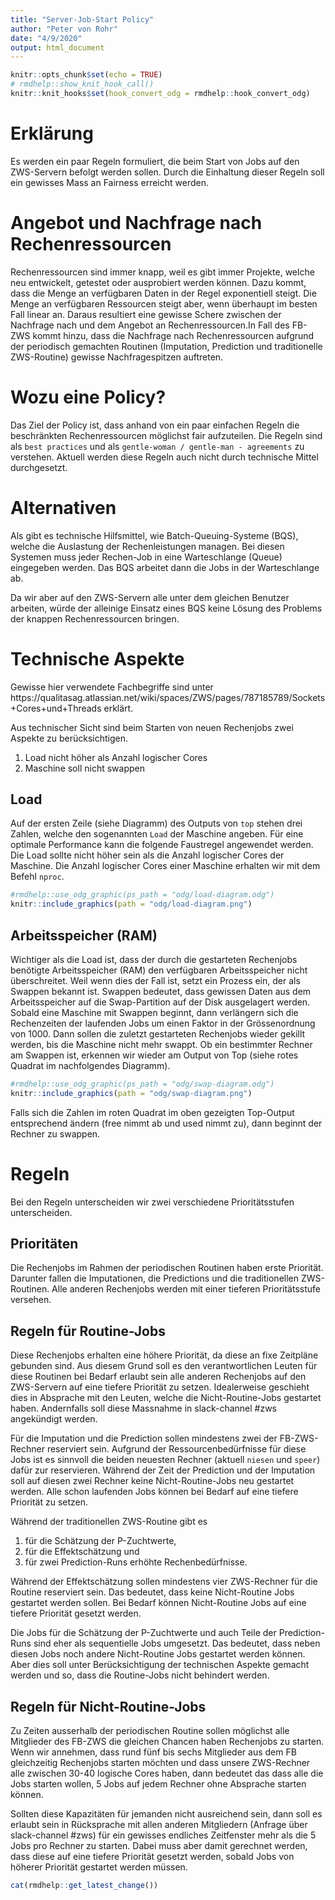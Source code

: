 ```yaml
---
title: "Server-Job-Start Policy"
author: "Peter von Rohr"
date: "4/9/2020"
output: html_document
---
```


```r
knitr::opts_chunk$set(echo = TRUE)
# rmdhelp::show_knit_hook_call()
knitr::knit_hooks$set(hook_convert_odg = rmdhelp::hook_convert_odg)
```


# Erklärung
Es werden ein paar Regeln formuliert, die beim Start von Jobs auf den ZWS-Servern befolgt werden sollen. Durch die Einhaltung dieser Regeln soll ein gewisses Mass an Fairness erreicht werden.


# Angebot und Nachfrage nach Rechenressourcen
Rechenressourcen sind immer knapp, weil es gibt immer Projekte, welche neu entwickelt,  getestet oder ausprobiert werden können. Dazu kommt, dass die Menge an verfügbaren Daten in der Regel exponentiell steigt. Die Menge an verfügbaren Ressourcen steigt aber, wenn überhaupt im besten Fall linear an. Daraus resultiert eine gewisse Schere zwischen der Nachfrage nach und dem Angebot an Rechenressourcen.In Fall des FB-ZWS kommt hinzu, dass die Nachfrage nach Rechenressourcen aufgrund der periodisch gemachten Routinen (Imputation, Prediction und traditionelle ZWS-Routine) gewisse Nachfragespitzen auftreten. 


# Wozu eine Policy?
Das Ziel der Policy ist, dass anhand von ein paar einfachen Regeln die beschränkten Rechenressourcen möglichst fair aufzuteilen. Die Regeln sind als `best practices` und als `gentle-woman / gentle-man - agreements` zu verstehen. Aktuell werden diese Regeln auch nicht durch technische Mittel durchgesetzt. 


# Alternativen 
Als gibt es technische Hilfsmittel, wie Batch-Queuing-Systeme (BQS), welche die Auslastung der Rechenleistungen managen. Bei diesen Systemen muss jeder Rechen-Job in eine Warteschlange (Queue) eingegeben werden. Das BQS arbeitet dann die Jobs in der Warteschlange ab. 

Da wir aber auf den ZWS-Servern alle unter dem gleichen Benutzer arbeiten, würde der alleinige Einsatz eines BQS keine Lösung des Problems der knappen Rechenressourcen bringen. 


# Technische Aspekte
Gewisse hier verwendete Fachbegriffe sind unter https://qualitasag.atlassian.net/wiki/spaces/ZWS/pages/787185789/Sockets+Cores+und+Threads erklärt.

Aus technischer Sicht sind beim Starten von neuen Rechenjobs zwei Aspekte zu berücksichtigen. 

1. Load nicht höher als Anzahl logischer Cores
2. Maschine soll nicht swappen


## Load
Auf der ersten Zeile (siehe Diagramm) des Outputs von `top` stehen drei Zahlen, welche den sogenannten `Load` der Maschine angeben. Für eine optimale Performance kann die folgende Faustregel angewendet werden. Die Load sollte nicht höher sein als die Anzahl logischer Cores der Maschine. Die Anzahl logischer Cores einer Maschine erhalten wir mit dem Befehl `nproc`. 

```r
#rmdhelp::use_odg_graphic(ps_path = "odg/load-diagram.odg")
knitr::include_graphics(path = "odg/load-diagram.png")
```


## Arbeitsspeicher (RAM)
Wichtiger als die Load ist, dass der durch die gestarteten Rechenjobs benötigte Arbeitsspeicher (RAM) den verfügbaren Arbeitsspeicher nicht überschreitet. Weil wenn dies der Fall ist, setzt ein Prozess ein, der als Swappen bekannt ist. Swappen bedeutet, dass gewissen Daten aus dem Arbeitsspeicher auf die Swap-Partition auf der Disk ausgelagert werden. Sobald eine Maschine mit Swappen beginnt, dann verlängern sich die Rechenzeiten der laufenden Jobs um einen Faktor in der Grössenordnung von $1000$. Dann sollen die zuletzt gestarteten Rechenjobs wieder gekillt werden, bis die Maschine nicht mehr swappt. Ob ein bestimmter Rechner am Swappen ist, erkennen wir wieder am Output von Top (siehe rotes Quadrat im nachfolgendes Diagramm).

```r
#rmdhelp::use_odg_graphic(ps_path = "odg/swap-diagram.odg")
knitr::include_graphics(path = "odg/swap-diagram.png")
```

Falls sich die Zahlen im roten Quadrat im oben gezeigten Top-Output entsprechend ändern (free nimmt ab und used nimmt zu), dann beginnt der Rechner zu swappen.


# Regeln
Bei den Regeln unterscheiden wir zwei verschiedene Prioritätsstufen unterscheiden. 


## Prioritäten
Die Rechenjobs im Rahmen der periodischen Routinen haben erste Priorität. Darunter fallen die Imputationen, die Predictions und die traditionellen ZWS-Routinen. Alle anderen Rechenjobs werden mit einer tieferen Prioritätsstufe versehen. 


## Regeln für Routine-Jobs 
Diese Rechenjobs erhalten eine höhere Priorität, da diese an fixe Zeitpläne gebunden sind. Aus diesem Grund soll es den verantwortlichen Leuten für diese Routinen bei Bedarf erlaubt sein alle anderen Rechenjobs auf den ZWS-Servern auf eine tiefere Priorität zu setzen. Idealerweise geschieht dies in Absprache mit den Leuten, welche die Nicht-Routine-Jobs gestartet haben. Andernfalls soll diese Massnahme in slack-channel #zws angekündigt werden. 

Für die Imputation und die Prediction sollen mindestens zwei der FB-ZWS-Rechner reserviert sein. Aufgrund der Ressourcenbedürfnisse für diese Jobs ist es sinnvoll die beiden neuesten Rechner (aktuell `niesen` und `speer`) dafür zur reservieren. Während der Zeit der Prediction und der Imputation soll auf diesen zwei Rechner keine Nicht-Routine-Jobs neu gestartet werden. Alle schon laufenden Jobs können bei Bedarf auf eine tiefere Priorität zu setzen. 

Während der traditionellen ZWS-Routine gibt es 

1. für die Schätzung der P-Zuchtwerte, 
2. für die Effektschätzung und 
3. für zwei Prediction-Runs erhöhte Rechenbedürfnisse. 

Während der Effektschätzung sollen mindestens vier ZWS-Rechner für die Routine reserviert sein. Das bedeutet, dass keine Nicht-Routine Jobs gestartet werden sollen. Bei Bedarf können Nicht-Routine Jobs auf eine tiefere Priorität gesetzt werden. 

Die Jobs für die Schätzung der P-Zuchtwerte und auch Teile der Prediction-Runs sind eher als sequentielle Jobs umgesetzt. Das bedeutet, dass neben diesen Jobs noch andere Nicht-Routine Jobs gestartet werden können. Aber dies soll unter Berücksichtigung der technischen Aspekte gemacht werden und so, dass die Routine-Jobs nicht behindert werden.


## Regeln für Nicht-Routine-Jobs
Zu Zeiten ausserhalb der periodischen Routine sollen möglichst alle Mitglieder des FB-ZWS die gleichen Chancen haben Rechenjobs zu starten. Wenn wir annehmen, dass rund fünf bis sechs Mitglieder aus dem FB gleichzeitig Rechenjobs starten möchten und dass unsere ZWS-Rechner alle zwischen 30-40 logische Cores haben, dann bedeutet das dass alle die Jobs starten wollen, 5 Jobs auf jedem Rechner ohne Absprache starten können. 

Sollten diese Kapazitäten für jemanden nicht ausreichend sein, dann soll es erlaubt sein in Rücksprache mit allen anderen Mitgliedern (Anfrage über slack-channel #zws) für ein gewisses endliches Zeitfenster mehr als die 5 Jobs pro Rechner zu starten. Dabei muss aber damit gerechnet werden, dass diese auf eine tiefere Priorität gesetzt werden, sobald Jobs von höherer Priorität gestartet werden müssen.

```r
cat(rmdhelp::get_latest_change())
```

